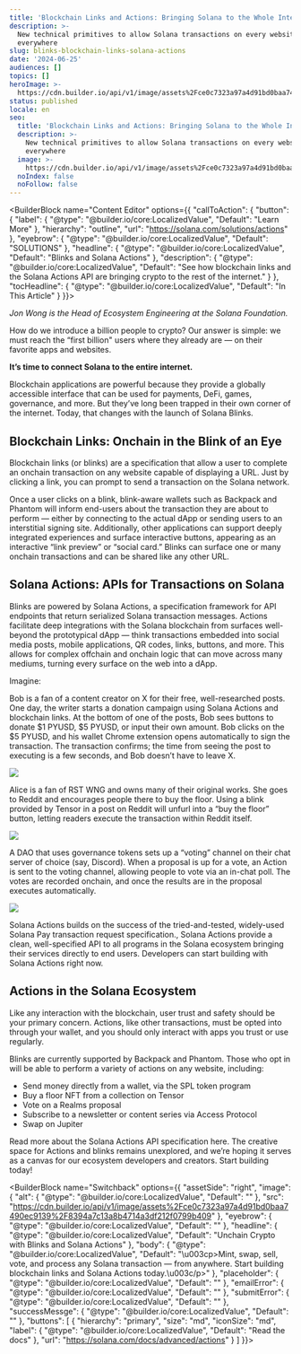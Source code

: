 ```yaml
---
title: 'Blockchain Links and Actions: Bringing Solana to the Whole Internet'
description: >-
  New technical primitives to allow Solana transactions on every website,
  everywhere
slug: blinks-blockchain-links-solana-actions
date: '2024-06-25'
audiences: []
topics: []
heroImage: >-
  https://cdn.builder.io/api/v1/image/assets%2Fce0c7323a97a4d91bd0baa7490ec9139%2F830a99b13f9448d59208b648e4122113
status: published
locale: en
seo:
  title: 'Blockchain Links and Actions: Bringing Solana to the Whole Internet'
  description: >-
    New technical primitives to allow Solana transactions on every website,
    everywhere
  image: >-
    https://cdn.builder.io/api/v1/image/assets%2Fce0c7323a97a4d91bd0baa7490ec9139%2F830a99b13f9448d59208b648e4122113
  noIndex: false
  noFollow: false
---
```


<BuilderBlock name="Content Editor" options={{
  "callToAction": {
    "button": {
      "label": {
        "@type": "@builder.io/core:LocalizedValue",
        "Default": "Learn More"
      },
      "hierarchy": "outline",
      "url": "https://solana.com/solutions/actions"
    },
    "eyebrow": {
      "@type": "@builder.io/core:LocalizedValue",
      "Default": "SOLUTIONS"
    },
    "headline": {
      "@type": "@builder.io/core:LocalizedValue",
      "Default": "Blinks and Solana Actions"
    },
    "description": {
      "@type": "@builder.io/core:LocalizedValue",
      "Default": "See how blockchain links and the Solana Actions API are bringing crypto to the rest of the internet."
    }
  },
  "tocHeadline": {
    "@type": "@builder.io/core:LocalizedValue",
    "Default": "In This Article"
  }
}}>

</BuilderBlock>

_Jon Wong is the Head of Ecosystem Engineering at the Solana Foundation._

How do we introduce a billion people to crypto? Our answer is simple: we must reach the “first billion" users where they already are — on their favorite apps and websites.

**It’s time to connect Solana to the entire internet.**

Blockchain applications are powerful because they provide a globally accessible interface that can be used for payments, DeFi, games, governance, and more. But they’ve long been trapped in their own corner of the internet. Today, that changes with the launch of Solana Blinks.

## Blockchain Links: Onchain in the Blink of an Eye

Blockchain links (or blinks) are a specification that allow a user to complete an onchain transaction on any website capable of displaying a URL. Just by clicking a link, you can prompt to send a transaction on the Solana network.


<YouTube videoId="m_feBl0ROik" />


Once a user clicks on a blink, blink-aware wallets such as Backpack and Phantom will inform end-users about the transaction they are about to perform — either by connecting to the actual dApp or sending users to an interstitial signing site. Additionally, other applications can support deeply integrated experiences and surface interactive buttons, appearing as an interactive “link preview” or “social card.” Blinks can surface one or many onchain transactions and can be shared like any other URL.

## Solana Actions: APIs for Transactions on Solana

Blinks are powered by Solana Actions, a specification framework for API endpoints that return serialized Solana transaction messages. Actions facilitate deep integrations with the Solana blockchain from surfaces well-beyond the prototypical dApp — think transactions embedded into social media posts, mobile applications, QR codes, links, buttons, and more. This allows for complex offchain and onchain logic that can move across many mediums, turning every surface on the web into a dApp.

Imagine:


Bob is a fan of a content creator on X for their free, well-researched posts. One day, the writer starts a donation campaign using Solana Actions and blockchain links. At the bottom of one of the posts, Bob sees buttons to donate $1 PYUSD, $5 PYUSD, or input their own amount. Bob clicks on the $5 PYUSD, and his wallet Chrome extension opens automatically to sign the transaction. The transaction confirms; the time from seeing the post to executing is a few seconds, and Bob doesn’t have to leave X.



![](https://cdn.builder.io/api/v1/image/assets%2Fce0c7323a97a4d91bd0baa7490ec9139%2Fdb59725123c04c098b4c539a1c426d09?width=436)

Alice is a fan of RST WNG and owns many of their original works. She goes to Reddit and encourages people there to buy the floor. Using a blink provided by Tensor in a post on Reddit will unfurl into a “buy the floor” button, letting readers execute the transaction within Reddit itself.

![](https://cdn.builder.io/api/v1/image/assets%2Fce0c7323a97a4d91bd0baa7490ec9139%2Fdb59725123c04c098b4c539a1c426d09?width=574)



A DAO that uses governance tokens sets up a “voting” channel on their chat server of choice (say, Discord). When a proposal is up for a vote, an Action is sent to the voting channel, allowing people to vote via an in-chat poll. The votes are recorded onchain, and once the results are in the proposal executes automatically.

![](https://cdn.builder.io/api/v1/image/assets%2Fce0c7323a97a4d91bd0baa7490ec9139%2F0e0dd7c09f1d4d9ca78ea4a9cfa799d8?width=574)


Solana Actions builds on the success of the tried-and-tested, widely-used Solana Pay transaction request specification., Solana Actions provide a clean, well-specified API to all programs in the Solana ecosystem bringing their services directly to end users. Developers can start building with Solana Actions right now.

## Actions in the Solana Ecosystem

Like any interaction with the blockchain, user trust and safety should be your primary concern. Actions, like other transactions, must be opted into through your wallet, and you should only interact with apps you trust or use regularly.

Blinks are currently supported by Backpack and Phantom. Those who opt in will be able to perform a variety of actions on any website, including:

-   Send money directly from a wallet, via the SPL token program
-   Buy a floor NFT from a collection on Tensor
-   Vote on a Realms proposal
-   Subscribe to a newsletter or content series via Access Protocol
-   Swap on Jupiter

Read more about the Solana Actions API specification here. The creative space for Actions and blinks remains unexplored, and we’re hoping it serves as a canvas for our ecosystem developers and creators. Start building today!

<BuilderBlock name="Switchback" options={{
  "assetSide": "right",
  "image": {
    "alt": {
      "@type": "@builder.io/core:LocalizedValue",
      "Default": ""
    },
    "src": "https://cdn.builder.io/api/v1/image/assets%2Fce0c7323a97a4d91bd0baa7490ec9139%2F8394a7c13a8b4714a3df212f0799b409"
  },
  "eyebrow": {
    "@type": "@builder.io/core:LocalizedValue",
    "Default": ""
  },
  "headline": {
    "@type": "@builder.io/core:LocalizedValue",
    "Default": "Unchain Crypto with Blinks and Solana Actions"
  },
  "body": {
    "@type": "@builder.io/core:LocalizedValue",
    "Default": "\u003cp>Mint, swap, sell, vote, and process any Solana transaction — from anywhere. Start building blockchain links and Solana Actions today.\u003c/p>"
  },
  "placeholder": {
    "@type": "@builder.io/core:LocalizedValue",
    "Default": ""
  },
  "emailError": {
    "@type": "@builder.io/core:LocalizedValue",
    "Default": ""
  },
  "submitError": {
    "@type": "@builder.io/core:LocalizedValue",
    "Default": ""
  },
  "successMessge": {
    "@type": "@builder.io/core:LocalizedValue",
    "Default": ""
  },
  "buttons": [
    {
      "hierarchy": "primary",
      "size": "md",
      "iconSize": "md",
      "label": {
        "@type": "@builder.io/core:LocalizedValue",
        "Default": "Read the docs"
      },
      "url": "https://solana.com/docs/advanced/actions"
    }
  ]
}}>

</BuilderBlock>
